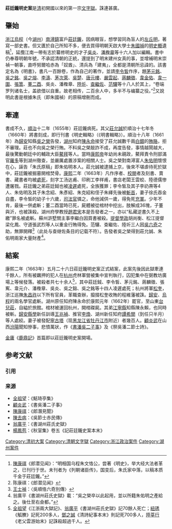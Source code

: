 '''莊廷鑨明史案'''是[[清朝|清]]初開國以來的第一宗[[文字獄|文字獄]]。誅連甚廣。

==肇始==
[[浙江|浙江]][[烏程|烏程]]（今[[湖州|湖州]]）[[南潯鎮|南潯鎮]]富戶[[莊廷鑨|莊廷鑨]]，因病眼盲，想學習同為盲人的[[左丘明|左丘明]]，著寫一部史書。但又匱於自己所知不多，便去買得明朝天啟大學士[[朱國禎|朱國禎]]的[[明史概|明史概]]遺稿<ref>[[陳康祺|陳康祺]]《郎潜见闻》：“明相国乌程朱文恪公，尝著《明史》，举大经大法者革之，已刊行于世。未刊者为《列朝诸臣传》，国变后，朱氏家中落，以稿本质千金于莊廷鑨。”</ref>，延攬江南一帶有志於纂修明史的才子[[吳炎|吳炎]]、[[潘檉章|潘檉章]]等十六人加以編輯。書中仍奉尊明朝年號，不承認清朝的正統，還提到了明末建州女真的事，並增補明末崇禎一朝事，直呼努爾哈赤為「奴酋」、清兵為「建夷」，全都是清朝所忌諱的。該書定名為《明書》，書凡一百餘卷，作為自己的著作，並請[[李令皙|李令皙]]作序，題[[茅元銘|茅元銘]]、[[吳之銘|吳之銘]]、[[吳之熔|吳之熔]]、[[李濤_(清初)|李濤]]、[[茅次萊|茅次萊]]、[[吳楚|吳楚]]、[[唐元樓|唐元樓]]、[[嚴雲起|嚴雲起]]、[[蔣麟徵|蔣麟徵]]、[[韋金佑|韋金佑]]、[[韋一圍|韋一圍]]、[[張篙|張篙]]、[[董二酉|董二酉]]、吳炎、潘檉章、[[陸圻|陸圻]]、[[查繼佐|查繼佐]]、[[范驤|范驤]]等十八人於其上，“卷端罗列诸名士，盖欲借以自重。故老相传，二百余人中，多半不与编纂之役。”<ref>陈康祺：《郎潜见闻》</ref>又說明此書是根據朱氏（即朱國禎）的原稿增刪而成。

==牽連==
書成不久，[[順治|順治]]十二年（1655年）莊廷鑨病死。其父[[莊允誠|莊允誠]]於順治十七年冬（1660年）將書刻成，即行刊書《明史輯略》（《明書輯略》）。順治十八年（1661年）為[[歸安|歸安]]知縣[[吳之榮|吳之榮]]告發，[[湖州|湖州]]知府[[陳永命|陳永命]]接受了莊允誠數千兩[[银两|白銀]]的[[賄賂|賄賂]]，拒不審理。莊也不向吳之榮行賄。不料吳之榮敲詐不成，再度告發，事情越鬧越大，最後驚動朝廷中的輔政大臣[[鰲拜|鰲拜]]等人。當時[[康熙帝|康熙帝]]年幼尚未親政，鰲拜責令刑部滿官[[羅多|羅多]]等到湖州徹查，並嚴厲處置涉案的相關人士。吳之榮對南潯富人[[朱佑明|朱佑明]]懷恨在心，誣告「朱氏原稿」即朱佑明本人。莊允誠被逮捕上京，後來不堪虐待死於獄中，莊廷鑨被掘墓開棺焚骨。[[康熙|康熙]]二年（1663年）凡作序者、[[校閱|校閱]]者及刻書、賣書、藏書者均被[[處死|處死]]，刻字工汤达甫、印刷工李祥甫，書店老闆王雲蛟、陸德儒惨遭屠戮。莊廷鑨之弟莊廷鉞也被[[凌遲|凌遲]]處死，全族獲罪；李令皙及其子李礽燾等4人、朱佑明及其子朱念紹、朱彥紹、朱克紹和侄子朱繹先後被[[斬首|斬首]]，妻子徐氏吞金自盡，李令皙的幼子十六歲，[[司法官|司法官]]憐之，命他減供一歲，得免死[[充軍|充軍]]。少年不肯，最後一併處斬；董二酉當時已死，屍體被從棺材中挖出，肢解成36塊，子董與沂，也被誅殺。湖州府學教授[[趙君宋|趙君宋]]本是告發者之一，亦以“私藏逆書久不上繳”罪名被處斬。蘇州滸墅關主事李繼白因買書被殺。[[提督學政|提督學政]]胡尚衡、松江提督梁化鳳、守道張武烈等人以重金行賄得免。范驤、查繼佐、陸圻三人因[[吳六奇|吳六奇]]之助，無罪開釋<ref>[[王士禎|王士禎]]：〈吳順恪六奇別傳〉</ref>（此处与查继佐条目的记载不符）。告發者吳之榮得到莊允誠、朱佑明兩家大量財產<ref>翁廣平《書湖州莊氏史獄》載：“吳之榮卒以此起用，並以所籍朱佑明之產給之。後仕至右僉都。”</ref>。

==結案==
康熙二年（1663年）五月二十六日莊廷鑨明史案正式結案，此案先後因此獄牽連千餘人，所有被羈押的犯人在[[杭州|杭州]]虎林軍營被集中宣判執行，囚犯集中在弼教坊廣場上等候發落。被殺者共七十余人<ref>[[全祖望|全祖望]]《江浙兩大獄記》、[[翁廣平|翁廣平]]《書湖州莊氏史獄》記70餘人死亡；[[紐琇|紐琇]]《觚賸》記死200多人，[[鄧之誠|鄧之誠]]《清詩紀事本末》則記死700多人，[[陸莘行|陸莘行]]《老父雲游始末》記誅殺超過千人。</ref>，其中莊廷鉞、李令皙、茅元銘、蔣麟徵、張寯、韋元介、潘檉章、吳炎、吳之鎔、吳之銘等十四人凌遲處死；杭州將軍[[松奎|松奎]]，浙江巡撫[[朱昌祚|朱昌祚]]以下所有官員，革職查辦，攛掇松奎收賄的程維藩被誅。[[歸安|歸安]]、[[烏程|烏程]]的兩名學官處斬。湖州原任知府陳永命於康熙元年（1662年）罷官，至山東[[台兒莊|台兒莊]]，自縊於旅館。棺材被運回杭州，開棺磔屍。其弟[[江寧縣|江寧縣]]知縣陳永賴，也同時被斬。[[歸安縣學|歸安縣學]]新任訓導[[王兆禎|王兆禎]]、推官[[李煥|李煥]]、湖州新任知府[[譚希閔|譚希閔]]（到任只半月）等人處絞。妻子被發配[[寧古塔|寧古塔]]（现[[黑龙江省|黑龙江省]][[牡丹江市|牡丹江市]]附近）者幾百人。[[顧炎武|顧炎武]]在山西[[汾陽|汾陽]]聞知慘事，悲憤萬狀，作《[[s:書潘吳二子事|書潘吳二子事]]》及《祭吳潘二節士詩》。

[[金庸|金庸]]《[[鹿鼎記|鹿鼎記]]》首篇即以莊廷鑨明史案開場。

== 参考文献 ==
=== 引用 ===
{{Reflist|30em}}

=== 来源 ===
{{Wikisourceshas2|
* 《[[s:江浙兩大獄記|江浙兩大獄記]]》
}}
{{refbegin}}
*[[全祖望|全祖望]]：《鮚琦亭集》
*[[顧炎武|顧炎武]]：《書吳潘二子事》
*[[陳康祺|陳康祺]]：《郎潛見聞》
*[[陳去病|陳去病]]：《吳節士赤民傳》
*[[翁廣平|翁廣平]]：《書湖州莊氏史獄》
*[[楊鳳苞|楊鳳苞]]：《秋室集》卷五《記莊廷鑨史案本末》
{{refend}}

[[Category:清初大案|Category:清初大案]]
[[Category:清朝文字獄|Category:清朝文字獄]]
[[Category:浙江政治案件|Category:浙江政治案件]]
[[Category:湖州案件|Category:湖州案件]]